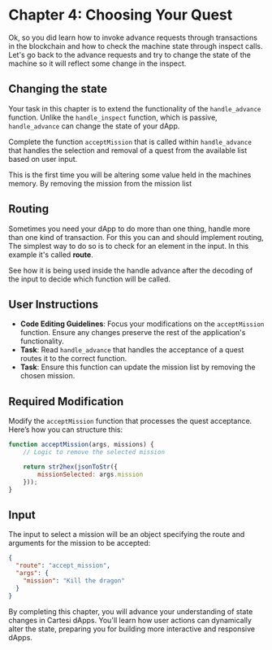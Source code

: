 # Chapter 4: Choosing Your Quest

Ok, so you did learn how to invoke advance requests through transactions in the blockchain and how to check the machine state through inspect calls. Let's go back to the advance requests and try to change the state of the machine so it will reflect some change in the inspect.


## Changing the state

Your task in this chapter is to extend the functionality of the `handle_advance` function. Unlike the `handle_inspect` function, which is passive, `handle_advance` can change the state of your dApp.

Complete the function `acceptMission` that is called within `handle_advance` that handles the selection and removal of a quest from the available list based on user input.

This is the first time you will be altering some value held in the machines memory. By removing the mission from the mission list 

## Routing

Sometimes you need your dApp to do more than one thing, handle more than one kind of transaction. For this you can and should implement routing, The simplest way to do so is to check for an element in the input. In this example it's called **route**. 

See how it is being used inside the handle advance after the decoding of the input to decide which function will be called.

## User Instructions

- **Code Editing Guidelines**: Focus your modifications on the `acceptMission` function. Ensure any changes preserve the rest of the application's functionality.
- **Task**: Read `handle_advance` that handles the acceptance of a quest routes it to the correct function.
- **Task**: Ensure this function can update the mission list by removing the chosen mission.

## Required Modification

Modify the `acceptMission` function that processes the quest acceptance. Here’s how you can structure this:

```javascript
function acceptMission(args, missions) {
    // Logic to remove the selected mission

    return str2hex(jsonToStr({ 
        missionSelected: args.mission
    }));
}
```

## Input
The input to select a mission will be an object specifying the route and arguments for the mission to be accepted:

```json
{
  "route": "accept_mission",
  "args": {
    "mission": "Kill the dragon"
  }
}
```

By completing this chapter, you will advance your understanding of state changes in Cartesi dApps. You'll learn how user actions can dynamically alter the state, preparing you for building more interactive and responsive dApps.
